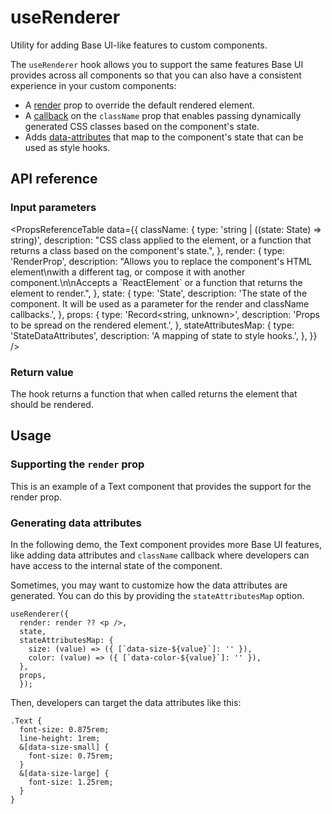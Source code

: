 # useRenderer

<Subtitle>Utility for adding Base UI-like features to custom components.</Subtitle>
<Meta name="description" content="Utility for adding Base UI-like features to custom components." />

The `useRenderer` hook allows you to support the same features Base UI provides across all components so that you can also have a consistent experience in your custom components:

- A [render](/react/handbook/composition) prop to override the default rendered element.
- A [callback](/react/handbook/styling#css-classes) on the `className` prop that enables passing dynamically generated CSS classes based on the component's state.
- Adds [data-attributes](https://base-ui.com/react/handbook/styling#data-attributes) that map to the component's state that can be used as style hooks.

## API reference

### Input parameters

<PropsReferenceTable
  data={{
    className: {
      type: 'string | ((state: State) => string)',
      description:
        "CSS class applied to the element, or a function that returns a class based on the component's state.",
    },
    render: {
      type: 'RenderProp<State>',
      description:
        "Allows you to replace the component's HTML element\nwith a different tag, or compose it with another component.\n\nAccepts a \`ReactElement\` or a function that returns the element to render.",
    },
    state: {
      type: 'State',
      description:
        'The state of the component. It will be used as a parameter for the render and className callbacks.',
    },
    props: {
      type: 'Record<string, unknown>',
      description: 'Props to be spread on the rendered element.',
    },
    stateAttributesMap: {
      type: 'StateDataAttributes<State>',
      description: 'A mapping of state to style hooks.',
    },
  }}
/>

### Return value

The hook returns a function that when called returns the element that should be rendered.

## Usage

### Supporting the `render` prop

This is an example of a Text component that provides the support for the render prop.

<Demo path="./demos/render" />

### Generating data attributes

In the following demo, the Text component provides more Base UI features, like adding data attributes and `className` callback where developers can have access to the internal state of the component.

<Demo path="./demos/data-attributes" />

Sometimes, you may want to customize how the data attributes are generated. You can do this by providing the `stateAttributesMap` option.

```
useRenderer({
  render: render ?? <p />,
  state,
  stateAttributesMap: {
    size: (value) => ({ [`data-size-${value}`]: '' }),
    color: (value) => ({ [`data-color-${value}`]: '' }),
  },
  props,
  });
```

Then, developers can target the data attributes like this:

```
.Text {
  font-size: 0.875rem;
  line-height: 1rem;
  &[data-size-small] {
    font-size: 0.75rem;
  }
  &[data-size-large] {
    font-size: 1.25rem;
  }
}
```
